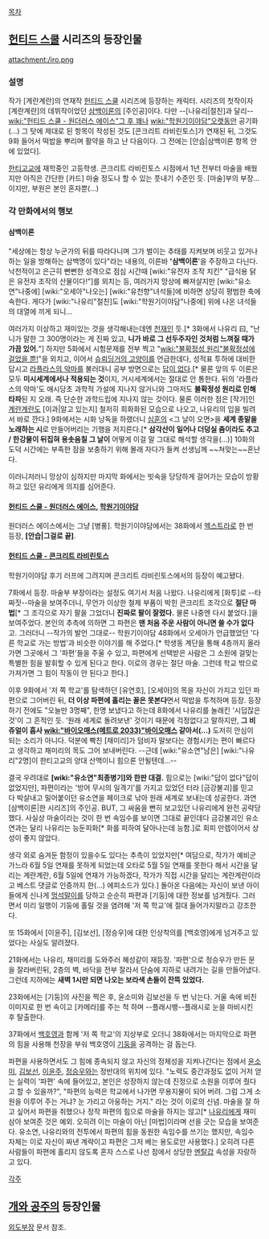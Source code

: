 [[목차]]
== [[헌티드 스쿨]] 시리즈의 등장인물 ==
attachment:/iro.png

=== 설명 ===
작가 [계란계란]의 연재작 [[헌티드 스쿨]] 시리즈에 등장하는 캐릭터. 시리즈의 첫작이자 [계란계란]의 데뷔작이었던 [[삼백이론]]의 [주인공]이다. 다만 --[나유리|절친]과 달리-- [[wiki:"헌티드 스쿨 - 원더러스 에이스"그 후 꽤나]] [[wiki:"학원기이야담"오랫동안]] 공기화(...) 그 탓에 제대로 된 항목이 작성된 것도 [콘크리트 라비린토스]가 연재된 뒤, 그것도 9화 들어서 떡밥을 뿌리며 활약을 하고 난 다음이다. 그 전에는 [안습|삼백이론 항목 안에 있었다].

[[한티고교]]에 재학중인 고등학생. 콘크리트 라비린토스 시점에서 1년 전부터 마술을 배웠지만 아직은 간단한 [카드] 마술 정도나 할 수 있는 풋내기 수준인 듯. [마술]부의 부장...이지만, 부원은 본인 혼자뿐(...)

=== 각 만화에서의 행보 ===
==== 삼백이론 ====
"세상에는 항상 누군가의 뒤를 따라다니며 그가 벌이는 추태를 지켜보며 비웃고 있거나 하는 일을 방해하는 삼백명이 있다"라는 내용의, 이른바 ''''삼백이론''''을 주장하고 다닌다. 낙천적이고 은근히 뻔뻔한 성격으로 점심 시간때 [wiki:"유전자 조작 치킨" "급식용 닭은 유전자 조작의 산물이다!"]를 외치는 등, 여러가지 망상에 빠져살지만 [wiki:"유소연"나중에] [wiki:"오세아"나오는] [wiki:"유천향"녀석들]에 비하면 상당히 평범한 축에 속한다. 게다가 [wiki:"나유리"절친]도 [wiki:"학원기이야담"나중에] 위에 나온 녀석들의 대열에 끼게 되니...

여러가지 이상하고 재미있는 것을 생각해내는데엔 [[천재]]인 듯.[* 3화에서 나유리 曰, "난 니가 말한 그 300명이라는 게 진짜 있고, '''니가 바로 그 선두주자인 것처럼 느껴질 때가 가끔 있어.'''"] 하지만 5화에서 시험문제를 전부 찍고 "[[wiki:"불확정성 원리"불확정성에 걸었을 뿐!]]"을 외치고, 이어서 [[슈뢰딩거의 고양이]]를 언급한데다, 성적표 투하에 대비한답시고 [[라플라스의 악마]]를 불러대니 공부 방면으로는 [[답이 없다]].[* 물론 앞의 두 이론은 모두 '''미시세계에서나 적용되는 것'''이지, 거시세계에서는 절대로 안 통한다. 뒤의 '라플라스의 악마'도 애시당초 과학적 가설에 지나지 않거니와 그마저도 '''불확정성 원리로 인해 타파'''된 지 오래. 즉 단순한 과학드립에 지나지 않는 것이다. 물론 이러한 점은 [작가]인 [[계란계란]]도 [이과|알고 있는지] 철저히 희화화된 모습으로 나오고, 나유리의 입을 빌려서 바로 깐다.] 9화에서는 시화 낭독을 하랬더니 [[심훈]]의 <그 날이 오면>을 '''세계 종말을 노래하는 시'''로 만들어버리는 기행을 저지른다.[* '''삼각산이 일어나 더덩실 춤이라도 추고 / 한강물이 뒤집혀 용솟음칠 그 날이''' 어떻게 이걸 말 그대로 해석할 생각을(...)] 10화의 도덕 시간에는 부족한 잠을 보충하기 위해 몰래 자다가 들켜 선생님께 ~~쳐맞는~~혼난다.

이러니저러니 망상이 심하지만 마지막 화에서는 빗속을 당당하게 걸어가는 모습이 방황하고 있던 유리에게 의지를 심어준다.

==== [[헌티드 스쿨 - 원더러스 에이스]], [[학원기이야담]] ====
원더러스 에이스에서는 그냥 [병풍]. 학원기이야담에서는 38화에서 [[엑스트라]]로 한 번 등장, '''[안습|그걸로 끝]'''.

==== [[헌티드 스쿨 - 콘크리트 라비린토스]] ====
학원기이야담 후기 러프에 그려지며 콘크리트 라비린토스에서의 등장이 예고됐다.

7화에서  등장. 마술부 부장이라는 설정도 여기서 처음 나왔다. 나유리에게 [화투]로 --타짜짓--마술을 보여주더니, 무언가 이상한 철제 부품이 박힌 콘크리트 조각으로 '''절단 마법'''[* 그 조각으로 자기 팔을 그었더니 '''진짜로 팔이 잘렸다.''' 물론 나중엔 다시 붙었다.]을 보여주었다. 본인의 추측에 의하면 그 파편은 '''맨 처음 주운 사람이 아니면 쓸 수가 없다'''고. 그러더니 --작가의 발언 그대로-- 학원기이야담 48화에서 오세아가 언급했었던 '다른 학교로 가는 방법'과 비슷한 이야기를 해 주었다.[* 학생동 계단을 통해 4층까지 올라가면 그곳에서 그 '파편'들을 주울 수 있고, 파편에게 선택받은 사람은 그 소원에 걸맞는 특별한 힘을 발휘할 수 있게 된다고 한다. 이로의 경우는 절단 마술. 그런데 학교 밖으로 가져가면 그 힘이 작동이 안 된다고 한다.] 

이후 9화에서 '저 쪽 학교'를 탐색하던 [유연호], [오세아]의 목을 자신이 가지고 있던 파편으로 그어버린 뒤, '''더 이상 파편에 홀리는 꼴은 못본다'''면서 떡밥을 투척하며 등장. 등장하기 전에도 "오늘만 3명째", 한명 보냈다고 하는데 8화에서 나유리를 놀래킨 '시덥잖은것'이 그 흔적인 듯. '원래 세계로 돌려보낸' 것이기 때문에 걱정없다고 말하지만, '''그 비쥬얼이 흡사 [[wiki:"바이오매스(메트로 2033)"바이오매스]] 같아서(...)''' 도저히 안심이 되는 소리가 아니다. 덕분에 빡친 [채미리]가 덤비자 말보다는 경험시키는 편이 빠르다고 생각하고 채미리의 목도 그어 보내버린다. --근데 [wiki:"유소연"남은] [wiki:"나유리"2명]이 한티고교의 양대 산맥이니 힘으론 안될텐데...--

결국 우려대로 '''[wiki:"유소연"최종병기]와 한판 대결.''' 힘으로는 [wiki:"답이 없다"답이 없었지만], 파편이라는 '방어 무시의 일격기'를 가지고 있었던 터라 [금강불괴]를 믿고 다 박살내고 밀어붙이던 유소연을 페이크로 낚아 원래 세계로 보내는데 성공한다. 과연 [삼백이론|한 시리즈]의 주인공. BUT, 그 싸움을 뻔히 보고있던 나유리에게 완전 공략당했다. 사실상 마술이라는 것이 한 번 속임수를 보이면 그대로 끝인데다 금강불괴인 유소연과는 달리 나유리는 능둔피화[* 화를 피하여 달아나는데 능함.]로 회피 만렙이어서 상성이 좋지 않았다.

생각 외로 숨겨둔 함정이 있을수도 있다는 추측이 있었지만[* 여담으로, 작가가 예비군 가느라 6월 5일 연재를 못하게 되었는데 오타로 5월 5일 연재를 못한다 해서 시간을 달리는 계란계란, 6월 5일에 연재가 가능하겠다, 작가가 직접 시간을 달리는 계란계란이라고 베스트 댓글로 인증까지 한(...) 에피소드가 있다.] 돌아온 다음에는 자신이 보낸 아이들에게 신나게 [[멍석말이]]를 당하고 순순히 파편과 [기둥]에 대한 정보를 넘겨줬다. 그러면서 미리 일행이 기둥에 홀릴 것을 염려해 '저 쪽 학교'에 절대 들어가지말라고 강조한다.

또 15화에서 [이윤주], [김보선], [정승우]에 대한 인상착의를 [백호영]에게 넘겨주고 있었다는 사실도 알려졌다.

21화에서는 나유리, 채미리를 도와주러 혜성같이 재등장. '파편'으로 정승우가 만든 문을 잘라버린뒤, 2층의 벽, 바닥을 전부 잘라서 단숨에 지하로 내려가는 길을 만들어냈다. 그런데 지하에는 '''새벽 1시만 되면 나오는 보라색 손들이 잔뜩 있었다.'''

23화에서는 [기둥]의 사진을 찍은 후, 윤소미와 김보선을 두 번 낚는다. 거울 속에 비친 이미지로 한 번 속이고 [카메라]를 주는 척 하며 --플래시뱅--플래시로 눈을 마비시킨 후 탈출한다.

37화에서 [[백호영]]과 함께 '저 쪽 학교'의 지상부로 오더니 38화에서는 마지막으로 파편의 힘을 사용해 천장을 부숴 백호영이 [[기둥]]을 공격하는 걸 돕는다.

파편을 사용하면서도 그 힘에 종속되지 않고 자신의 정체성을 지켜나간다는 점에서 [[윤소미]], [[김보선]], [[이윤주]], [[정승우]]와는 정반대의 위치에 있다. "노력도 중간과정도 없이 거저 얻는 실력이 '파편' 속에 들어있고, 본인은 성장하지 않는데 진정으로 소원을 이루어 줬다고 할 수 있을까?", "파편의 능력은 학교에서 나가면 무용지물이 되어 버려. 그럼 그게 소원을 이루어 주는 거냐? 눈 가리고 아웅하는 거지." 라는 것이 이로의 신념. 마술을 잘 하고 싶어서 파편을 취했으나 정작 파편의 힘으로 마술을 하지는 않고[* [[나유리]]에게 재미삼아 보여준 것은 예외. 오히려 이는 마술이 아닌 [마법]이라며 선을 긋는 모습을 보여준다. 유소연, 나유리와의 전투에서 파편의 힘을 동원한 속임수를 쓰기는 했지만, 속임수 자체는 이로 자신이 짜낸 계략이고 파편은 그저 베는 용도로만 사용했다.] 오히려 다른 사람들이 파편에 홀리지 않도록 혼자 스스로 나선 점에서 상당한 [[멘탈갑]] 속성을 자랑하고 있다.

[[각주]]

== [[개와 공주]]의 등장인물 ==
[[외도부장]] 문서 참조.
